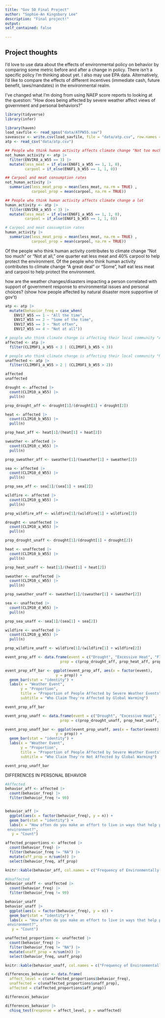 ```yaml
---
title: "Gov 50 Final Project"
author: "Sophie-An Kingsbury Lee"
description: "Final project!"
output:
self_contained: false
    
---
```




## Project thoughts

I'd love to use data about the effects of environmental policy on behavior by comparing some metric before and after a change in policy. There isn't a specific policy I'm thinking about yet. I also may use EPA data. Alternatively, I'd like to compare the effects of different incentives (immediate cash, future benefit, laws/mandates) in the environmental realm.

I've changed what I'm doing from using NAEP score reports to looking at the question: "How does being affected by severe weather affect views of government and personal behaviors?"


```r
library(tidyverse)
library(infer)
```


```r
library(haven)
load_savfile <- read_spss("data/ATPW55.sav")
saveascsv <- write.csv(load_savfile, file = "data/atp.csv", row.names = FALSE)
atp <- read_csv("data/atp.csv")
```

```r
## People who think human activity affects climate change "Not too much"
not_human_activity <- atp |>
  filter(ENVIR8_a_W55 == 3) |>
  mutate(less_meat = if_else(EN6F1_a_W55 == 1, 1, 0),
         carpool = if_else(EN6F1_b_W55 == 1, 1, 0))

## Carpool and meat consumption rates
not_human_activity |>
  summarize(less_meat_prop = mean(less_meat, na.rm = TRUE) ,
            carpool_prop = mean(carpool, na.rm = TRUE))

## People who think human activity affects climate change a lot
human_activity <- atp |>
  filter(ENVIR8_a_W55 < 3) |>
  mutate(less_meat = if_else(EN6F1_a_W55 == 1, 1, 0),
         carpool = if_else(EN6F1_b_W55 == 1, 1, 0))

# Carpool and meat consumption rates
human_activity |>
  summarize(less_meat_prop = mean(less_meat, na.rm = TRUE) ,
            carpool_prop = mean(carpool, na.rm = TRUE))


```
Of the people who think human activity contributes to climate change "Not too much" or "Not at all," one quarter eat less meat and 40% carpool to help protect the environment. Of the people who think human activity contributes to climate change "A great deal" or "Some", half eat less meat and carpool to help protect the environment.


how are the weather changes/disasters impacting a person correlated with support of government response to environmental issues and personal choices? (show how people affected by natural disaster more supportive of gov't)

```r
atp <- atp |>
  mutate(behavior_freq = case_when(
    ENV17_W55 == 1 ~ "All the time",
    ENV17_W55 == 2 ~ "Some of the time",
    ENV17_W55 == 3 ~ "Not often",
    ENV17_W55 == 4 ~ "Not at all"))

# people who think climate change is affecting their local community "A great deal" or "Some"
affected <- atp |>
  filter(CLIM9F1_a_W55 < 3 | (CLIM9F1_b_W55 < 3))

# people who think climate change is affecting their local community "Not much" or "Not at all"
unaffected <- atp |>
  filter(CLIM9F1_a_W55 > 2 | (CLIM9F1_b_W55 > 2))

affected
unaffected
```


```r
drought <- affected |>
  count(CLIM10_a_W55) |>
  pull(n)

prop_drought_aff <- drought[1]/(drought[1] + drought[2])

heat <- affected |>
  count(CLIM10_b_W55) |>
  pull(n)

prop_heat_aff <- heat[1]/(heat[1] + heat[2])

sweather <- affected |>
  count(CLIM10_c_W55) |>
  pull(n)

prop_sweather_aff <- sweather[1]/(sweather[1] + sweather[2])

sea <- affected |>
  count(CLIM10_d_W55) |>
  pull(n)

prop_sea_aff <- sea[1]/(sea[1] + sea[2])

wildfire <- affected |>
  count(CLIM10_g_W55) |>
  pull(n)

prop_wildfire_aff <- wildfire[1]/(wildfire[1] + wildfire[2])
```

```r
drought <- unaffected |>
  count(CLIM10_a_W55) |>
  pull(n)

prop_drought_unaff <- drought[1]/(drought[1] + drought[2])

heat <- unaffected |>
  count(CLIM10_b_W55) |>
  pull(n)

prop_heat_unaff <- heat[1]/(heat[1] + heat[2])

sweather <- unaffected |>
  count(CLIM10_c_W55) |>
  pull(n)

prop_sweather_unaff <- sweather[1]/(sweather[1] + sweather[2])

sea <- unaffected |>
  count(CLIM10_d_W55) |>
  pull(n)

prop_sea_unaff <- sea[1]/(sea[1] + sea[2])

wildfire <- unaffected |>
  count(CLIM10_g_W55) |>
  pull(n)

prop_wildfire_unaff <- wildfire[1]/(wildfire[1] + wildfire[2])


```

```r

event_prop_aff <- data.frame(event = c("Drought", "Excessive Heat", "Flood/Storm", "Sea Levels Rising", "Wildfires"),
                         prop = c(prop_drought_aff, prop_heat_aff, prop_sweather_aff, prop_sea_aff, prop_wildfire_aff))

event_prop_aff_bar <- ggplot(event_prop_aff, aes(x = factor(event),
                       y = prop)) +
  geom_bar(stat = "identity") +
  labs(x = "Weather Event",
       y = "Proportion",
       title = "Proportion of People Affected by Severe Weather Events",
       subtitle = "Who Claim They're Affected by Global Warming")

event_prop_aff_bar
```

```r

event_prop_unaff <- data.frame(event = c("Drought", "Excessive Heat", "Flood/Storm", "Sea Levels Rising", "Wildfires"),
                         prop = c(prop_drought_unaff, prop_heat_unaff, prop_sweather_unaff, prop_sea_unaff, prop_wildfire_unaff))

event_prop_unaff_bar <- ggplot(event_prop_unaff, aes(x = factor(event),
                       y = prop)) +
  geom_bar(stat = "identity") +
  labs(x = "Weather Event",
       y = "Proportion",
       title = "Proportion of People Affected by Severe Weather Events", 
       subtitle = "Who Claim They're Not Affected by Global Warming")

event_prop_unaff_bar
```

DIFFERENCES IN PERSONAL BEHAVIOR
```r
#Affected
behavior_aff <- affected |> 
  count(behavior_freq) |>
  filter(behavior_freq != 99)


behavior_aff |>
  ggplot(aes(x = factor(behavior_freq), y = n)) +
  geom_bar(stat = "identity") +
  labs(x = "How often do you make an effort to live in ways that help protect the
 environment?",
   y = "Count")

affected_proportions <- affected |>
  count(behavior_freq) |>
  filter(behavior_freq != "NA") |>
  mutate(aff_prop = n/sum(n)) |>
  select(behavior_freq, aff_prop)

knitr::kable(behavior_aff, col.names = c("Frequency of Environmentally-Beneficial Behavior", "Count of People Affected by Severe Weather"))
```
```r
#Unaffected
behavior_unaff <- unaffected |> 
  count(behavior_freq) |>
  filter(behavior_freq != 99)

behavior_unaff
behavior_unaff |>
  ggplot(aes(x = factor(behavior_freq), y = n)) +
  geom_bar(stat = "identity") +
  labs(x = "How often do you make an effort to live in ways that help protect the
 environment?",
   y = "Count")

unaffected_proportions <- unaffected |>
  count(behavior_freq) |>
  filter(behavior_freq != "NA") |>
  mutate(unaff_prop = n/sum(n)) |>
  select(behavior_freq, unaff_prop)

knitr::kable(behavior_unaff, col.names = c("Frequency of Environmentally-Beneficial Behavior", "Count of People Not Affected by Severe Weather"))
```

```r
differences_behavior <- data.frame(
  affect_level = c(unaffected_proportions$behavior_freq),
  unaffected = c(unaffected_proportions$unaff_prop),
  affected = c(affected_proportions$aff_prop))

differences_behavior
```

```r
differences_behavior |>
  chisq_test(response = affect_level, p = unaffected)
```

